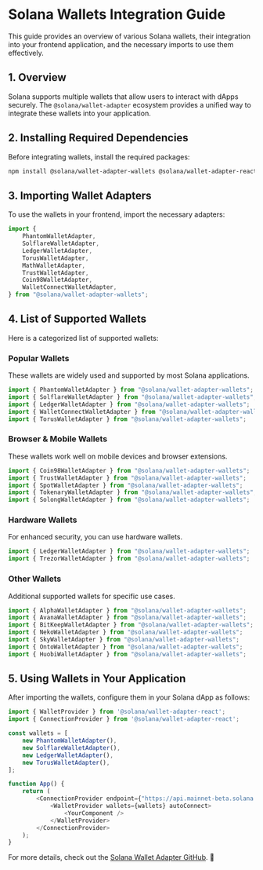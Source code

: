 # Solana Wallets Integration Guide

This guide provides an overview of various Solana wallets, their integration into your frontend application, and the necessary imports to use them effectively.

## 1. Overview
Solana supports multiple wallets that allow users to interact with dApps securely. The `@solana/wallet-adapter` ecosystem provides a unified way to integrate these wallets into your application.

## 2. Installing Required Dependencies
Before integrating wallets, install the required packages:
```sh
npm install @solana/wallet-adapter-wallets @solana/wallet-adapter-react-ui @solana/wallet-adapter-base
```

## 3. Importing Wallet Adapters
To use the wallets in your frontend, import the necessary adapters:
```ts
import {
    PhantomWalletAdapter,
    SolflareWalletAdapter,
    LedgerWalletAdapter,
    TorusWalletAdapter,
    MathWalletAdapter,
    TrustWalletAdapter,
    Coin98WalletAdapter,
    WalletConnectWalletAdapter,
} from "@solana/wallet-adapter-wallets";
```

## 4. List of Supported Wallets
Here is a categorized list of supported wallets:

### Popular Wallets
These wallets are widely used and supported by most Solana applications.
```ts
import { PhantomWalletAdapter } from "@solana/wallet-adapter-wallets";
import { SolflareWalletAdapter } from "@solana/wallet-adapter-wallets";
import { LedgerWalletAdapter } from "@solana/wallet-adapter-wallets";
import { WalletConnectWalletAdapter } from "@solana/wallet-adapter-wallets";
import { TorusWalletAdapter } from "@solana/wallet-adapter-wallets";
```

### Browser & Mobile Wallets
These wallets work well on mobile devices and browser extensions.
```ts
import { Coin98WalletAdapter } from "@solana/wallet-adapter-wallets";
import { TrustWalletAdapter } from "@solana/wallet-adapter-wallets";
import { SpotWalletAdapter } from "@solana/wallet-adapter-wallets";
import { TokenaryWalletAdapter } from "@solana/wallet-adapter-wallets";
import { SolongWalletAdapter } from "@solana/wallet-adapter-wallets";
```

### Hardware Wallets
For enhanced security, you can use hardware wallets.
```ts
import { LedgerWalletAdapter } from "@solana/wallet-adapter-wallets";
import { TrezorWalletAdapter } from "@solana/wallet-adapter-wallets";
```

### Other Wallets
Additional supported wallets for specific use cases.
```ts
import { AlphaWalletAdapter } from "@solana/wallet-adapter-wallets";
import { AvanaWalletAdapter } from "@solana/wallet-adapter-wallets";
import { BitKeepWalletAdapter } from "@solana/wallet-adapter-wallets";
import { NekoWalletAdapter } from "@solana/wallet-adapter-wallets";
import { SkyWalletAdapter } from "@solana/wallet-adapter-wallets";
import { OntoWalletAdapter } from "@solana/wallet-adapter-wallets";
import { HuobiWalletAdapter } from "@solana/wallet-adapter-wallets";
```

## 5. Using Wallets in Your Application
After importing the wallets, configure them in your Solana dApp as follows:
```ts
import { WalletProvider } from '@solana/wallet-adapter-react';
import { ConnectionProvider } from '@solana/wallet-adapter-react';

const wallets = [
    new PhantomWalletAdapter(),
    new SolflareWalletAdapter(),
    new LedgerWalletAdapter(),
    new TorusWalletAdapter(),
];

function App() {
    return (
        <ConnectionProvider endpoint={"https://api.mainnet-beta.solana.com"}>
            <WalletProvider wallets={wallets} autoConnect>
                <YourComponent />
            </WalletProvider>
        </ConnectionProvider>
    );
}
```

For more details, check out the [Solana Wallet Adapter GitHub](https://github.com/solana-labs/wallet-adapter). 🚀

